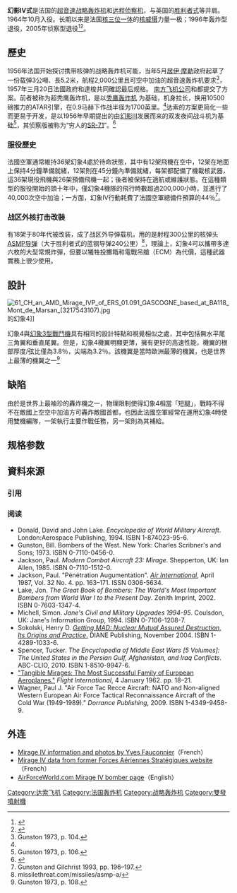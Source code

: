 {{NoteTA
|T=zh-cn:幻影IV式式轰炸机; zh-tw:幻象4型轟炸機;
|G1=Military
|1=zh-cn:幻影IV;zh-tw:幻象IV;
|2=zh-hans:达索航空; zh-hant:達梭航太;
}}

{{軍用飛機
|名稱     = 幻影IV<br />Mirage IV
|圖片     = [[image:Dassault_Mirage_IVP,_France_-_Air_Force_AN0758316.jpg|300px]]
|照片說明 = 法国空军幻影IVP戰略轟炸機偵察型於2000年度 Royal International Air Tattoo（RIAT），攝於2000年8月24日。
|圖片2    =
|照片說明2=
|類型     = [[戰略轟炸機|戰略轟炸機]]、[[核三位一体|核三位一体]]威慑力量、[[偵察機|遠程偵察機]]
|代號     =
|乘員     = 2人
|首飛     = 1959年6月17日
|服役     = 1964年10月1日
|退役     = 1996年（轟炸型）<br />2005年（侦察型）
|設計     = [[塞尔吉达索|塞尔吉达索]]
|生產     = [[達梭航太|達梭航太]]
|產量     = 62 + 4架原型机
|造價     = 
|狀態     = 退役
|用戶     = {{FRA}} [[法國空軍|法國空軍]]
|衍生自   = [[幻象3型戰鬥機|幻象3型戰鬥機]]
|榮譽     =
|數據     =
|長度     = 23.49 m（77 ft 1 in）
|翼展     = 11.85 m（38 ft 10½ in）
|高度     = 5.40 m（17 ft 8½ in）
|翼面積   = 78.00 m²（839.6 ft²）
|翼剖面   =
|空重     = 14,500 kg（31,967 lb）
|載重     = 31,600 kg（69,700 lb）
|正常起飛重量  = 
|最大起飛重量  = 33,475 kg（73,800 lb）
|發動機   = 2具[[斯奈克玛|斯奈克玛]]Atar 9K-50[[渦輪噴射發動機|渦輪噴射發動機]]
|推力     = 
推力：49.03 kN（11,023 lbf）<br>
後燃器推力：70.61 kN（15,873 lbf）
|燃油量   =
|最大速度 = Mach 2.2 （2,340 km/h, 1,264 knots, 1,454 mph）at 13,125 m (40,000 ft)
|巡航速度 =
|爬升率   = 
|實用升限 =
|最大升限 = 20,000 m（65,600 ft）
|最大航程 = 
|作戰半徑 = 1,240 km（670 nmi, 775 mi）
|巡航半徑 =
|翼負荷   = 
|推重比   = 
|最大過載 =
|滑跑距離 =
|機槍     = 
|機炮     =
|火箭     =
|飛彈     = 帶核弹头[[ASMP导弹|ASMP导弹]]
|炸彈     = [[航空炸彈|各式自由落體炸彈]]
|其他     =
}}

'''幻影IV式'''是法国的[[超音速|超音速]][[战略轰炸机|战略轰炸机]]和[[偵察機|远程侦察机]]，与英国的[[胜利者式轰炸机|胜利者式]]等并肩。1964年10月入役。长期以来是法国[[核三位一体|核三位一体]]的[[核威慑|核威慑]]力量一极；1996年轰炸型退役，2005年侦察型退役<ref>{{Cite web |url=http://mil.qianlong.com/5051/2002-5-10/145@238008.htm |title=法兰西第五共和国之剑——幻影IV轰炸机 (下) |access-date=2014-07-10 |archive-date=2005-09-09 |archive-url=https://web.archive.org/web/20050909124214/http://mil.qianlong.com/5051/2002-5-10/145@238008.htm |dead-url=no }}</ref><ref>{{Cite web |url=http://military.china.com.cn/2013-08/12/content_29690911.htm |title=存档副本 |accessdate=2014-07-10 |archive-date=2014-07-15 |archive-url=https://web.archive.org/web/20140715025714/http://military.china.com.cn/2013-08/12/content_29690911.htm |dead-url=no }}</ref>。

== 歷史 ==
1956年法国开始探讨携带核弹的战略轰炸机可能，当年5月[[居伊·摩勒|居伊·摩勒]]政府起草了一份载弹3公噸、長5.2米，航程2,000公里且可空中加油的超音速轰炸机要求<ref name="Gunston, Bill 1973. p104">Gunston 1973, p. 104.</ref>，1957年三月20日法國政府和達梭共同確認最后规格。
[[南方飞机公司|南方飞机公司]]和{{tsl|en|Nord Aviation|北方飛機公司}}都提交了方案。前者被称为超秃鹰轰炸机，是以[[秃鹰轰炸机|秃鹰轰炸机]]
为基础，机身拉长，换用10500磅推力的ATAR引擎，在0.9马赫下作战半径为1700英里。<ref name="Gunston, Bill 1973. p104"/>达索的方案更简化一些而更易于开发，是以1956年早期提出的由[[幻象3型戰鬥機|幻影III]]发展而来的双发夜间战斗机为基础<ref>Gunston 1973, p. 106.</ref>，其侦察版被称为“穷人的[[SR-71|SR-71]]”。<ref>{{Cite web |url=http://war.163.com/09/0528/17/5ADSSO1B00011232.html |title=存档副本 |accessdate=2014-04-20 |archive-date=2014-04-21 |archive-url=https://web.archive.org/web/20140421082505/http://war.163.com/09/0528/17/5ADSSO1B00011232.html |dead-url=no }}</ref>

=== 服役歷史 ===
法國空軍通常維持36架幻象4處於待命狀態，其中有12架飛機在空中，12架在地面上保持4分鐘準備就緒，12架則在45分鐘內準備就緒，每架都配備了機載核武器，這36架現役飛機與26架預備飛機一起；後者被保持在適航或維護狀態。在這種類型的服役開始的頭十年中，僅幻象4機隊的飛行時數超過200,000小時，並進行了40,000次空中加油；一方面，幻象IV行動耗費了法國空軍總備件預算的44％<ref name = "bomber 199-200">Gunston and Gilchrist 1993, pp. 196–197.</ref>。

=== 战区外核打击改裝 ===
有18架于80年代被改装，成了战区外导弹载机，用的是射程300公里的核弹头[[ASMP导弹|ASMP导弹]]（大于胜利者式的蓝钢导弹240公里）<ref>missilethreat.com/missiles/asmp-a/</ref>，理論上，幻象4可以攜帶多達六枚的大型常規炸彈，但要以犧牲投擲箱和電戰吊艙（ECM）為代價，這種武器實務上很少使用。

== 設計 ==
[[File:61_CH_an_AMD_Mirage_IVP_of_ERS_01.091_GASCOGNE_based_at_BA118_Mont_de_Marsan_(3217543107).jpg|thumb]]的幻象4]]

幻象4與[[幻象3型戰鬥機|幻象3型戰鬥機]]具有相同的設計特點和視覺相似之處，其中包括無水平尾三角翼和垂直尾翼。但是，幻象4機翼明顯更薄，擁有更好的高速性能，機翼的根部厚度/弦比僅為3.8％，尖端為3.2％。該機翼是當時歐洲最薄的機翼，也是世界上最薄的機翼之一<ref name="Gunston, Bill 1973. p108">Gunston 1973, p. 108.</ref>

== 缺陷 ==
由於是世界上最袖珍的轟炸機之一，物理限制使得幻象4相當「短腿」，戰時不得不在敵國上空空中加油方可轟炸敵國首都，也因此法國空軍經常在運用幻象4時使用雙機編隊，一架執行主要作戰任務，另一架則為其補給。

== 规格参数 ==
{{aircraft specifications
<!-- if you do not understand how to use this template, please ask at [[Wikipedia_talk:WikiProject_Aircraft|Wikipedia talk:WikiProject Aircraft]] -->

<!-- please answer the following questions -->
|plane or copter?=plane
|jet or prop?=jet
|ref=Pénétration Augmentation <ref name="Pene p166">Jackson 1987, p.166.</ref>
<!-- Now, fill out the specs.  Please include units where appropriate (main comes first, alt in parentheses). If an item doesn't apply, like capacity, leave it blank. For additional lines, end your alt units with a right parenthesis ")" and start a new, fully formatted line beginning with an asterisk "*" -->
|crew=2名
|length main=23.49 m
|length alt=77 ft 1 in
|span main=11.85 m
|span alt=38 ft 10½ in
|height main=5.40 m
|height alt=17 ft 8½ in
|area main=78.00 m²
|area alt=839.6 ft²
|empty weight main=14,500 kg
|empty weight alt=31,967 lb
|loaded weight main=31,600 kg
|loaded weight alt=69,700 lb
|max takeoff weight main=33,475 kg
|max takeoff weight alt=73,800 lb
|engine (jet)=[[SNECMA_Atar|SNECMA Atar]] 9K-50<ref name="Donald Mil">Donald and Lake 1994, p.127.</ref>
|type of jet=[[turbojet|turbojet]]s
|number of jets=two
|afterburning thrust main=70.61 kN
|afterburning thrust alt=15,873 lbf
|thrust main=49.03 kN
|thrust alt=11,023 lbf
|max speed main=Mach 2.2
|max speed alt=2,340 km/h, 1,264 knots, 1,454 mph
|max speed more=at 13,125 m (40,000 ft)
|combat radius main=1,240 km
|combat radius alt=670 [[nautical_mile|nmi]], 775 mi
|ferry range main=4,000 km
|ferry range alt=2,160 nm, 2,484 mi
|ceiling main=20,000 m
|ceiling alt=65,600 ft
|climb rate main=
|climb rate alt=
|loading main=
|loading alt=
|thrust/weight=
|more performance=*'''Climb to 11,000 m (36,100 ft):''' 4 min 15 sec
|avionics=
* [[Thomson-CSF|Thomson-CSF]] navigation radar
* Doppler navigation
* CT-52 sensor pod for strategic [[reconnaissance|reconnaissance]]
|bombs=<br>
** 1× [[AN-11_bomb|AN-11]] free-fall nuclear bomb ''or''
** 1× [[AN-22_bomb|AN-22]] free-fall nuclear bomb ''or''
** 16× 454 kg (1,000 lb) free-fall conventional bombs
}}

== 資料來源 ==
===引用===
{{reflist|colwidth=30em}}

===阅读===
{{Refbegin}}
* Donald, David and John Lake. ''Encyclopedia of World Military Aircraft''. London:Aerospace Publishing, 1994. ISBN 1-874023-95-6.
* Gunston, Bill. Bombers of the West. New York: Charles Scribner's and Sons; 1973. ISBN 0-7110-0456-0.
* Jackson, Paul. ''Modern Combat Aircraft 23: Mirage''. Shepperton, UK: Ian Allen, 1985. ISBN 0-7110-1512-0.
* Jackson, Paul. "Pénétration Augumentation". ''[[Air_International|Air International]]'', April 1987, Vol. 32 No. 4. pp. 163–171. ISSN 0306-5634.
* Lake, Jon. ''The Great Book of Bombers: The World's Most Important Bombers from World War I to the Present Day''. Zenith Imprint, 2002. ISBN 0-7603-1347-4.
* Michell, Simon. ''Jane's Civil and Military Upgrades 1994-95''. Coulsdon, UK: Jane's Information Group, 1994. ISBN 0-7106-1208-7.
* Sokolski, Henry D. [http://books.google.co.uk/books?id=9mbWB_UnEy8C&printsec=frontcover&source=gbs_ge_summary_r&cad=0#v=onepage&q&f=false ''Getting MAD: Nuclear Mutual Assured Destruction, Its Origins and Practice''.]{{Wayback|url=http://books.google.co.uk/books?id=9mbWB_UnEy8C&printsec=frontcover&source=gbs_ge_summary_r&cad=0#v=onepage&q&f=false |date=20140419012935 }} DIANE Publishing, November 2004. ISBN 1-4289-1033-6.
* Spencer, Tucker. ''The Encyclopedia of Middle East Wars [5 Volumes]: The United States in the Persian Gulf, Afghanistan, and Iraq Conflicts''. ABC-CLIO, 2010. ISBN 1-8510-9947-6.
* [http://www.flightglobal.com/pdfarchive/view/1962/1962%20-%200018.html "Tangible Mirages: The Most Successful Family of European Aeroplanes."]{{Wayback|url=http://www.flightglobal.com/pdfarchive/view/1962/1962%20-%200018.html |date=20140419011648 }} ''Flight International'', 4 January 1962. pp. 18–21.
* Wagner, Paul J. "Air Force Tac Recce Aircraft: NATO and Non-aligned Western European Air Force Tactical Reconnaissance Aircraft of the Cold War (1949-1989)." ''Dorrance Publishing'', 2009. ISBN 1-4349-9458-9.
{{Refend}}

==外连==
{{Commons|Dassault Mirage IV}}
* [http://perso.wanadoo.fr/aeromil-yf/mirage_iv.htm Mirage IV information and photos by Yves Fauconnier]{{Wayback|url=http://perso.wanadoo.fr/aeromil-yf/mirage_iv.htm |date=20060516131023 }}（French）
* [https://web.archive.org/web/20070717063213/http://anfas.free.fr/index2.html Mirage IV data from former Forces Aériennes Stratégiques website]（French）
* [https://web.archive.org/web/20110707095703/http://airforceworld.com/bomber/eng/mirage-iv-supersonic-bomber-france-1.htm AirForceWorld.com Mirage IV bomber page]（English）

{{Dassault aircraft}}

{{Authority control}}
[[Category:达索飞机|Category:达索飞机]]
[[Category:法国轰炸机|Category:法国轰炸机]]
[[Category:战略轰炸机|Category:战略轰炸机]]
[[Category:雙發噴射機|Category:雙發噴射機]]